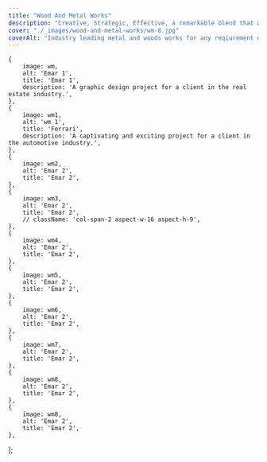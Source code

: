 ```yaml
---
title: "Wood And Metal Works"
description: "Creative, Strategic, Effective, a remarkable blend that will take your image to the next level."
cover: "./_images/wood-and-metal-works/wm-8.jpg"
coverAlt: "Industry leading metal and woods works for any reqiurement our craftsmen are ready to deliver"
---
```





    {
        image: wm,
        alt: 'Emar 1',
        title: 'Emar 1',
        description: 'A graphic design project for a client in the real estate industry.',
    },
    {
        image: wm1,
        alt: 'wm 1',
        title: 'Ferrari',
        description: 'A captivating and exciting project for a client in the automotive industry.',
    },
    {
        image: wm2,
        alt: 'Emar 2',
        title: 'Emar 2',
    },
    {
        image: wm3,
        alt: 'Emar 2',
        title: 'Emar 2',
        // className: 'col-span-2 aspect-w-16 aspect-h-9',
    },
    {
        image: wm4,
        alt: 'Emar 2',
        title: 'Emar 2',
    },
    {
        image: wm5,
        alt: 'Emar 2',
        title: 'Emar 2',
    },
    {
        image: wm6,
        alt: 'Emar 2',
        title: 'Emar 2',
    },
    {
        image: wm7,
        alt: 'Emar 2',
        title: 'Emar 2',
    },
    {
        image: wm8,
        alt: 'Emar 2',
        title: 'Emar 2',
    },
    {
        image: wm8,
        alt: 'Emar 2',
        title: 'Emar 2',
    },


];


<ImageGallery images={data} />